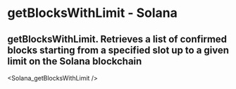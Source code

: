 # getBlocksWithLimit - Solana

## getBlocksWithLimit. Retrieves a list of confirmed blocks starting from a specified slot up to a given limit on the Solana blockchain


<Solana_getBlocksWithLimit />
